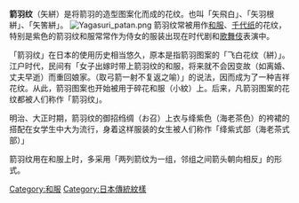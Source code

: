 {{expand|time=2011-11-22T13:01:47+00:00}}

'''箭羽纹'''（矢絣）是将箭羽的造型图案化而成的花纹。也叫「矢飛白」、「矢羽根絣」、「矢筈絣」。
[[File:Yagasuri_patan.png|thumb]]
箭羽纹常被用作[[和服|和服]]、[[千代纸|千代纸]]的花纹，特别是紫色的箭羽纹和服常常作为侍女的服装出现在时代剧和[[歌舞伎|歌舞伎]]表演中。

「箭羽纹」在日本的使用历史相当悠久，原本是指箭羽图案的「飞白花纹（絣）」。江户时代，民间有「女子出嫁时带上箭羽纹的和服，将来就不会因变故（如离婚、丈夫早逝）而重回娘家。（取弓箭一射不复返之喻）」的说法，因而成为了一种吉祥花纹。从此，箭羽图案也开始被用于碎花和服（小紋）上。后来，凡箭羽图案的花纹都被人们称作「箭羽纹」。

明治、大正时期，箭羽纹的御招绉绸（お召）上衣与绛紫色（海老茶色）的袴裙的搭配在女学生中大为流行，身着这样服装的女生被人们称作「绛紫式部（海老茶式部）」

箭羽纹用在和服上时，多采用「两列箭纹为一组，邻组之间箭头朝向相反」的形式。

[[Category:和服|Category:和服]]
[[Category:日本傳統紋樣|Category:日本傳統紋樣]]